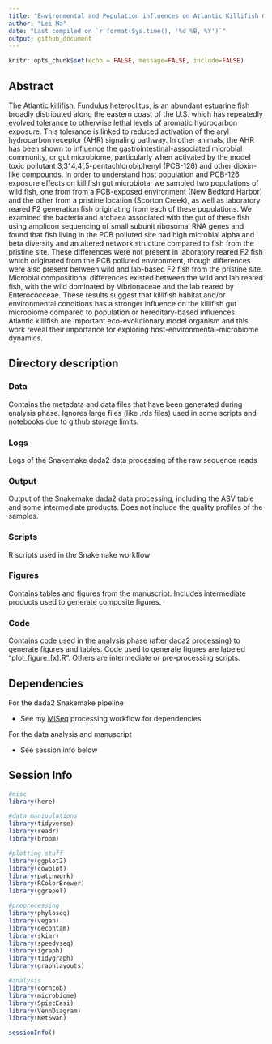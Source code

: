 ```yaml
---
title: "Environmental and Population influences on Atlantic Killifish Gut Microbiomes"
author: "Lei Ma"
date: "Last compiled on `r format(Sys.time(), '%d %B, %Y')`"
output: github_document
---
```


```r
knitr::opts_chunk$set(echo = FALSE, message=FALSE, include=FALSE)
```

## Abstract

The Atlantic killifish, Fundulus heteroclitus, is an abundant estuarine fish broadly distributed along the eastern coast of the U.S. which has repeatedly evolved tolerance to otherwise lethal levels of aromatic hydrocarbon exposure. This tolerance is linked to reduced activation of the aryl hydrocarbon receptor (AHR) signaling pathway. In other animals, the AHR has been shown to influence the gastrointestinal-associated microbial community, or gut microbiome, particularly when activated by the model toxic pollutant 3,3',4,4',5-pentachlorobiphenyl (PCB-126) and other dioxin-like compounds. In order to understand host population and PCB-126 exposure effects on killifish gut microbiota, we sampled two populations of wild fish, one from from a PCB-exposed environment (New Bedford Harbor) and the other from a pristine location (Scorton Creek), as well as laboratory reared F2 generation fish originating from each of these populations. We examined the bacteria and archaea associated with the gut of these fish using amplicon sequencing of small subunit ribosomal RNA genes and found that fish living in the PCB polluted site had high microbial alpha and beta diversity and an altered network structure compared to fish from the pristine site. These differences were not present in laboratory reared F2 fish which originated from the PCB polluted environment, though differences were also present between wild and lab-based F2 fish from the pristine site. Microbial compositional differences existed between the wild and lab reared fish, with the wild dominated by Vibrionaceae and the lab reared by Enterococceae. These results suggest that killifish habitat and/or environmental conditions has a stronger influence on the killifish gut microbiome compared to population or hereditary-based influences. Atlantic killifish are important eco-evolutionary model organism and this work reveal their importance for exploring host-environmental-microbiome dynamics.

## Directory description

### Data

Contains the metadata and data files that have been generated during analysis phase. Ignores large files (like .rds files) used in some scripts and notebooks due to github storage limits.

### Logs

Logs of the Snakemake dada2 data processing of the raw sequence reads

### Output

Output of the Snakemake dada2 data processing, including the ASV table and some intermediate products. Does not include the quality profiles of the samples.

### Scripts

R scripts used in the Snakemake workflow

### Figures

Contains tables and figures from the manuscript. Includes intermediate products used to generate composite figures.

### Code

Contains code used in the analysis phase (after dada2 processing) to generate figures and tables. Code used to generate figures are labeled "plot_figure_[x].R". Others are intermediate or pre-processing scripts.

## Dependencies

For the dada2 Snakemake pipeline

* See my [MiSeq](https://github.com/microlei/apprill-miseq) processing workflow for dependencies

For the data analysis and manuscript

* See session info below

## Session Info
```r
#misc
library(here)

#data manipulations
library(tidyverse)
library(readr)
library(broom)

#plotting stuff
library(ggplot2)
library(cowplot)
library(patchwork)
library(RColorBrewer)
library(ggrepel)

#preprocessing
library(phyloseq)
library(vegan)
library(decontam)
library(skimr)
library(speedyseq)
library(igraph)
library(tidygraph)
library(graphlayouts)

#analysis
library(corncob)
library(microbiome)
library(SpiecEasi)
library(VennDiagram)
library(NetSwan)
```

```r
sessionInfo()
```

